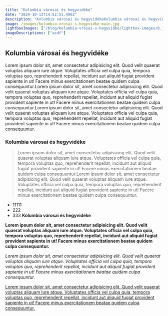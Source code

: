 ```yaml
---
title: "Kolumbia városai és hegyvidéke"
date: "2024-10-13T14:52:51.496Z"
description: "Kolumbia városai és hegyvidékeKolumbia városai és hegyvidékeKolumbia városai és hegyvidékeKolumbia városai és hegyvidékeKolumbia városai és hegyvidékeKolumbia városai és hegyvidéke"
image: /images/kolumbia-vrosai-s-hegyvidke-main.jpg
lightboxImages: ["/blog/kolumbia-vrosai-s-hegyvidke/lightbox-images/0.jpg"]
imageDescriptions: ["asdf"]
---
```


## Kolumbia városai és hegyvidéke

Lorem ipsum dolor sit, amet consectetur adipisicing elit. Quod velit quaerat voluptas aliquam iure atque. Voluptates officia vel culpa quia, tempora voluptas quo, reprehenderit repellat, incidunt aut aliquid fugiat provident sapiente in ut! Facere minus exercitationem beatae quidem culpa consequuntur.Lorem ipsum dolor sit, amet consectetur adipisicing elit. Quod velit quaerat voluptas aliquam iure atque. Voluptates officia vel culpa quia, tempora voluptas quo, reprehenderit repellat, incidunt aut aliquid fugiat provident sapiente in ut! Facere minus exercitationem beatae quidem culpa consequuntur.Lorem ipsum dolor sit, amet consectetur adipisicing elit. Quod velit quaerat voluptas aliquam iure atque. Voluptates officia vel culpa quia, tempora voluptas quo, reprehenderit repellat, incidunt aut aliquid fugiat provident sapiente in ut! Facere minus exercitationem beatae quidem culpa consequuntur.

### Kolumbia városai és hegyvidéke

> Lorem ipsum dolor sit, amet consectetur adipisicing elit. Quod velit quaerat voluptas aliquam iure atque. Voluptates officia vel culpa quia, tempora voluptas quo, reprehenderit repellat, incidunt aut aliquid fugiat provident sapiente in ut! Facere minus exercitationem beatae quidem culpa consequuntur.Lorem ipsum dolor sit, amet consectetur adipisicing elit. Quod velit quaerat voluptas aliquam iure atque. Voluptates officia vel culpa quia, tempora voluptas quo, reprehenderit repellat, incidunt aut aliquid fugiat provident sapiente in ut! Facere minus exercitationem beatae quidem culpa consequuntur.

- 11111
- 222
- 333
**Kolumbia városai és hegyvidéke**

**Lorem ipsum dolor sit, amet consectetur adipisicing elit. Quod velit quaerat voluptas aliquam iure atque. Voluptates officia vel culpa quia, tempora voluptas quo, reprehenderit repellat, incidunt aut aliquid fugiat provident sapiente in ut! Facere minus exercitationem beatae quidem culpa consequuntur.**

*Lorem ipsum dolor sit, amet consectetur adipisicing elit. Quod velit quaerat voluptas aliquam iure atque. Voluptates officia vel culpa quia, tempora voluptas quo, reprehenderit repellat, incidunt aut aliquid fugiat provident sapiente in ut! Facere minus exercitationem beatae quidem culpa consequuntur.*

<u>Lorem ipsum dolor sit, amet consectetur adipisicing elit. Quod velit quaerat voluptas aliquam iure atque. Voluptates officia vel culpa quia, tempora voluptas quo, reprehenderit repellat, incidunt aut aliquid fugiat provident sapiente in ut! Facere minus exercitationem beatae quidem culpa consequuntur.</u>


